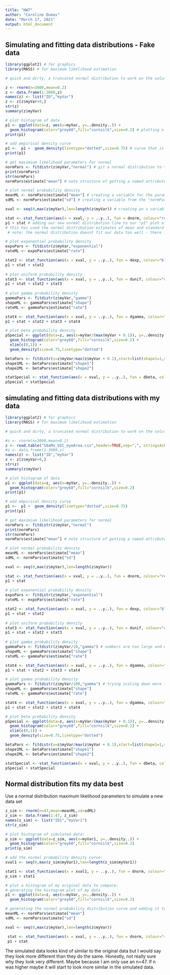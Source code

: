 ```yaml
---
title: "HW7"
author: "Caroline Dumas"
date: "March 17, 2021"
output: html_document
---
```


## Simulating and fitting data distributions - Fake data
```r
library(ggplot2) # for graphics
library(MASS) # for maximum likelihood estimation

# quick and dirty, a truncated normal distribution to work on the solution set

z <- rnorm(n=3000,mean=0.2)
z <- data.frame(1:3000,z)
names(z) <- list("ID","myVar")
z <- z[z$myVar>0,]
str(z)
summary(z$myVar)

# plot histogram of data
p1 <- ggplot(data=z, aes(x=myVar, y=..density..)) +
  geom_histogram(color="grey60",fill="cornsilk",size=0.2) # plotting x as myVar data and y is rescaled as density so the area under the hisotgram=1
print(p1)

# add empirical density curve
p1 <-  p1 +  geom_density(linetype="dotted",size=0.75) # curve that is fitted to the histogram to smooth out the shape of the graph and does not assume any distribution
print(p1)

# get maximium likelihood parameters for normal
normPars <- fitdistr(z$myVar,"normal") # git a normal distribution to the data and estimate the parameters mean and variance 
print(normPars)
str(normPars)
normPars$estimate["mean"] # note structure of getting a named attribute

# plot normal probability density 
meanML <- normPars$estimate["mean"] # creating a variable for the parameter estimate of "mean" from our data from above
sdML <- normPars$estimate["sd"] # creating a variable from the "normPars" estimate for standard deviation from above

xval <- seq(0,max(z$myVar),len=length(z$myVar)) # creating an x variable to use in "stat_function" for our data from "myVar"

stat <- stat_function(aes(x = xval, y = ..y..), fun = dnorm, colour="red", n = length(z$myVar), args = list(mean = meanML, sd = sdML)) # aes = map plot or plot to fit the new curve to; fun = function used to create the new curve, in this case, we are using the normal distribution "dnorm"; set color of the curve with colour; n = number of points; args =  additional arguments the curve must follow, here we want the mean and sd of our normal distribution estimate from our data found above
p1 + stat # adding our new normal distribution line to our "p1" plot of the histogram of our data. 
# this has used the normal distribution estimates of mean and standard deviation from our data to create a normal distribution curve. 
 # note: the normal distribution doesnt fit our data too well - there is a biased mean here

# plot exponential probability density 
expoPars <- fitdistr(z$myVar,"exponential")
rateML <- expoPars$estimate["rate"]

stat2 <- stat_function(aes(x = xval, y = ..y..), fun = dexp, colour="blue", n = length(z$myVar), args = list(rate=rateML)) # "dexp" is the function for exponential distribution; constraining our "dexp" curve to the rate estimate found above
p1 + stat + stat2
 
# plot uniform probability density 
stat3 <- stat_function(aes(x = xval, y = ..y..), fun = dunif, colour="darkgreen", n = length(z$myVar), args = list(min=min(z$myVar), max=max(z$myVar))) # here we dont need to use fitdistr, because the parameters are just the min and max values of the data
p1 + stat + stat2 + stat3
 
# plot gamma probability density 
gammaPars <- fitdistr(z$myVar,"gamma")
shapeML <- gammaPars$estimate["shape"]
rateML <- gammaPars$estimate["rate"]

stat4 <- stat_function(aes(x = xval, y = ..y..), fun = dgamma, colour="brown", n = length(z$myVar), args = list(shape=shapeML, rate=rateML))
p1 + stat + stat2 + stat3 + stat4

# plot beta probability density 
pSpecial <- ggplot(data=z, aes(x=myVar/(max(myVar + 0.1)), y=..density..)) +
  geom_histogram(color="grey60",fill="cornsilk",size=0.2) + 
  xlim(c(0,1)) +
  geom_density(size=0.75,linetype="dotted")

betaPars <- fitdistr(x=z$myVar/max(z$myVar + 0.1),start=list(shape1=1,shape2=2),"beta")
shape1ML <- betaPars$estimate["shape1"]
shape2ML <- betaPars$estimate["shape2"]

statSpecial <- stat_function(aes(x = xval, y = ..y..), fun = dbeta, colour="orchid", n = length(z$myVar), args = list(shape1=shape1ML,shape2=shape2ML))
pSpecial + statSpecial
```

## simulating and fitting data distributions with my data
```r
library(ggplot2) # for graphics
library(MASS) # for maximum likelihood estimation

# quick and dirty, a truncated normal distribution to work on the solution set

#z <- rnorm(n=3000,mean=0.2)
z <- read.table("S6aMo_UIC_eyeArea.csv",header=TRUE,sep=",", stringsAsFactors=FALSE)
#z <- data.frame(1:3000,z)
names(z) <- list("ID","myVar")
z <- z[z$myVar>0,]
str(z)
summary(z$myVar)

# plot histogram of data
p1 <- ggplot(data=z, aes(x=myVar, y=..density..)) +
  geom_histogram(color="grey60",fill="cornsilk",size=0.2) 
print(p1)

# add empirical density curve
p1 <-  p1 +  geom_density(linetype="dotted",size=0.75)
print(p1)

# get maximium likelihood parameters for normal
normPars <- fitdistr(z$myVar,"normal")
print(normPars)
str(normPars)
normPars$estimate["mean"] # note structure of getting a named attribute

# plot normal probability density 
meanML <- normPars$estimate["mean"]
sdML <- normPars$estimate["sd"]

xval <- seq(0,max(z$myVar),len=length(z$myVar))

stat <- stat_function(aes(x = xval, y = ..y..), fun = dnorm, colour="red", n = length(z$myVar), args = list(mean = meanML, sd = sdML))
p1 + stat
 
# plot exponential probability density 
expoPars <- fitdistr(z$myVar,"exponential")
rateML <- expoPars$estimate["rate"]

stat2 <- stat_function(aes(x = xval, y = ..y..), fun = dexp, colour="blue", n = length(z$myVar), args = list(rate=rateML))
p1 + stat + stat2
 
# plot uniform probability density 
stat3 <- stat_function(aes(x = xval, y = ..y..), fun = dunif, colour="darkgreen", n = length(z$myVar), args = list(min=min(z$myVar), max=max(z$myVar)))
p1 + stat + stat2 + stat3
 
# plot gamma probability density 
gammaPars <- fitdistr(z$myVar/10,"gamma") # numbers are too large and need to be scaled down for it reads an error 
shapeML <- gammaPars$estimate["shape"]
rateML <- gammaPars$estimate["rate"]

stat4 <- stat_function(aes(x = xval, y = ..y..), fun = dgamma, colour="brown", n = length(z$myVar), args = list(shape=shapeML, rate=rateML))
p1 + stat + stat2 + stat3 + stat4

# plot gamma probability density 
gammaPars <- fitdistr(z$myVar/100,"gamma") # trying scaling down more to see what it does
shapeML <- gammaPars$estimate["shape"]
rateML <- gammaPars$estimate["rate"]

stat4 <- stat_function(aes(x = xval, y = ..y..), fun = dgamma, colour="brown", n = length(z$myVar), args = list(shape=shapeML, rate=rateML))
p1 + stat + stat2 + stat3 + stat4

# plot beta probability density 
pSpecial <- ggplot(data=z, aes(x=myVar/(max(myVar + 0.1)), y=..density..)) +
  geom_histogram(color="grey60",fill="cornsilk",size=0.2) + 
  xlim(c(0,1)) +
  geom_density(size=0.75,linetype="dotted")

betaPars <- fitdistr(x=z$myVar/max(z$myVar + 0.1),start=list(shape1=1,shape2=2),"beta")
shape1ML <- betaPars$estimate["shape1"]
shape2ML <- betaPars$estimate["shape2"]

statSpecial <- stat_function(aes(x = xval, y = ..y..), fun = dbeta, colour="orchid", n = length(z$myVar), args = list(shape1=shape1ML,shape2=shape2ML))
pSpecial + statSpecial
```

## Normal distribution fits my data best 
Use a normal distribution maximum likelihood parameters to simulate a new data set 

```r
z_sim <- rnorm(n=47,mean=meanML,sd=sdML) 
z_sim <- data.frame(1:47, z_sim)
names(z_sim) <- list("ID1","myVar1")
str(z_sim)

# plot histogram of simulated data:
p_sim <- ggplot(data=z_sim, aes(x=myVar1, y=..density..)) +
  geom_histogram(color="grey60",fill="cornsilk",size=0.2) 
print(p_sim)

# add the normal probability density curve:
xval1 <- seq(0,max(z_sim$myVar1),len=length(z_sim$myVar1))

stat1 <- stat_function(aes(x = xval1, y = ..y..), fun = dnorm, colour="red", n = length(z$myVar), args = list(mean = meanML, sd = sdML))
p_sim + stat1

# plot a histogram of my original data to compare: 
# generating the histogram plot of my data
p1 <- ggplot(data=z, aes(x=myVar, y=..density..)) +
  geom_histogram(color="grey60",fill="cornsilk",size=0.2)  

# generating the normal probability distribution curve and adding it to the histogram...
meanML <- normPars$estimate["mean"]
sdML <- normPars$estimate["sd"]

xval <- seq(0,max(z$myVar),len=length(z$myVar))

 stat <- stat_function(aes(x = xval, y = ..y..), fun = dnorm, colour="red", n = length(z$myVar), args = list(mean = meanML, sd = sdML))
 p1 + stat
```
The simulated data looks kind of similar to the original data but I would say they look more different than they do the same. Honestly, not really sure why they look very different. Maybe because I am only use an n=47. If n was higher maybe it will start to look more similar in the simulated data. 
